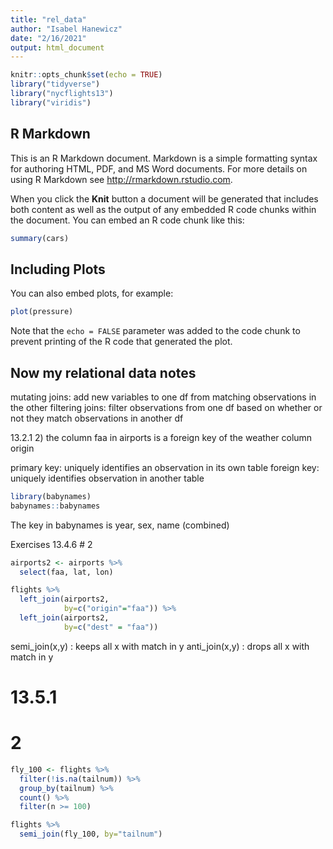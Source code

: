 ```yaml
---
title: "rel_data"
author: "Isabel Hanewicz"
date: "2/16/2021"
output: html_document
---
```


```r
knitr::opts_chunk$set(echo = TRUE)
library("tidyverse")
library("nycflights13")
library("viridis")
```

## R Markdown

This is an R Markdown document. Markdown is a simple formatting syntax for authoring HTML, PDF, and MS Word documents. For more details on using R Markdown see <http://rmarkdown.rstudio.com>.

When you click the **Knit** button a document will be generated that includes both content as well as the output of any embedded R code chunks within the document. You can embed an R code chunk like this:

```r
summary(cars)
```

## Including Plots

You can also embed plots, for example:

```r
plot(pressure)
```

Note that the `echo = FALSE` parameter was added to the code chunk to prevent printing of the R code that generated the plot.

## Now my relational data notes
mutating joins: add new variables to one df from matching observations in the other
filtering joins: filter observations from one df based on whether or not they match observations in another df

13.2.1
2) the column faa in airports is a foreign key of the weather column origin 

primary key: uniquely identifies an observation in its own table
foreign key: uniquely identifies observation in another table

```r
library(babynames)
babynames::babynames
```
The key in babynames is year, sex, name (combined)

Exercises 13.4.6
# 2
```r
airports2 <- airports %>%
  select(faa, lat, lon)

flights %>%
  left_join(airports2, 
            by=c("origin"="faa")) %>%
  left_join(airports2,
            by=c("dest" = "faa"))
```
semi_join(x,y) : keeps all x with match in y
anti_join(x,y) : drops all x with match in y

# 13.5.1
# 2
```r
fly_100 <- flights %>%
  filter(!is.na(tailnum)) %>%
  group_by(tailnum) %>%
  count() %>%
  filter(n >= 100)

flights %>%
  semi_join(fly_100, by="tailnum")

```

